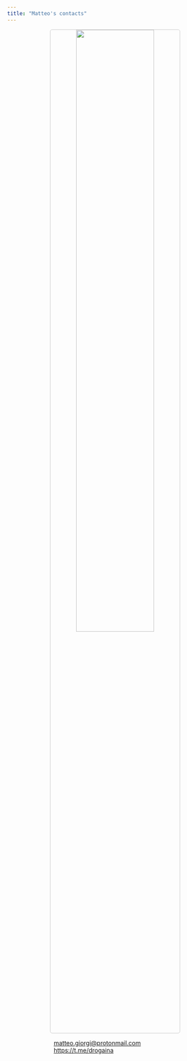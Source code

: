 ```yaml
---
title: "Matteo's contacts"
---
```









<p align="center">
  <img width="60%" style="border:1px solid #CCCCCC; border-radius: 5px; margin-top:0%" src="assets/mail.gif"/>
</p>

<div class="boxed"; style="margin-top:5px; margin-left:20%; margin-right:20%">
<i class="far fa-envelope-open"></i>&nbsp&nbsp<a href="mailto:matteo.giorgi@protonmail.com">matteo.giorgi@protonmail.com</a></br>
<i class="far fa-paper-plane"></i>&nbsp&nbsp<a href="https://t.me/drogaina" rel="noopener noreferrer" target="_blank">https://t.me/drogaina</a>&nbsp&nbsp&nbsp&nbsp&nbsp&nbsp&nbsp
</div>
